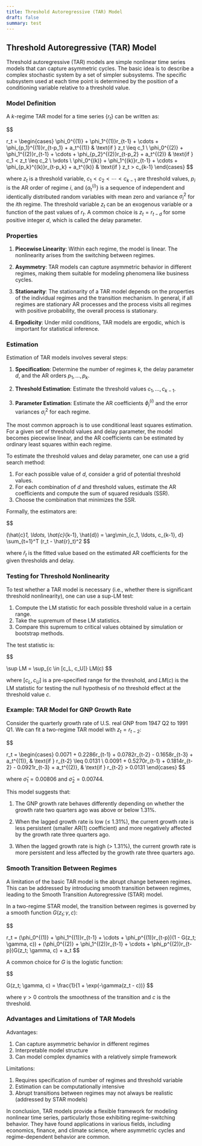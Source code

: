 ```yaml
---
title: Threshold Autoregressive (TAR) Model
draft: false
summary: test
---
```



<TOCInline toc={props.toc} asDisclosure />

## Threshold Autoregressive (TAR) Model

Threshold autoregressive (TAR) models are simple nonlinear time series models that can capture asymmetric cycles. The basic idea is to describe a complex stochastic system by a set of simpler subsystems. The specific subsystem used at each time point is determined by the position of a conditioning variable relative to a threshold value.

### Model Definition

A $k$-regime TAR model for a time series $\{r_t\}$ can be written as:

$$

r_t = \begin{cases}
\phi_0^{(1)} + \phi_1^{(1)}r_{t-1} + \cdots + \phi_{p_1}^{(1)}r_{t-p_1} + a_t^{(1)} & \text{if } z_t \leq c_1 \\
\phi_0^{(2)} + \phi_1^{(2)}r_{t-1} + \cdots + \phi_{p_2}^{(2)}r_{t-p_2} + a_t^{(2)} & \text{if } c_1 < z_t \leq c_2 \\
\vdots \\
\phi_0^{(k)} + \phi_1^{(k)}r_{t-1} + \cdots + \phi_{p_k}^{(k)}r_{t-p_k} + a_t^{(k)} & \text{if } z_t > c_{k-1}
\end{cases}
$$

where $z_t$ is a threshold variable, $c_1 < c_2 < \cdots < c_{k-1}$ are threshold values, $p_i$ is the AR order of regime $i$, and $\{a_t^{(i)}\}$ is a sequence of independent and identically distributed random variables with mean zero and variance $\sigma_i^2$ for the $i$th regime. The threshold variable $z_t$ can be an exogenous variable or a function of the past values of $r_t$. A common choice is $z_t = r_{t-d}$ for some positive integer $d$, which is called the delay parameter.

### Properties

1. **Piecewise Linearity**: Within each regime, the model is linear. The nonlinearity arises from the switching between regimes.

2. **Asymmetry**: TAR models can capture asymmetric behavior in different regimes, making them suitable for modeling phenomena like business cycles.

3. **Stationarity**: The stationarity of a TAR model depends on the properties of the individual regimes and the transition mechanism. In general, if all regimes are stationary AR processes and the process visits all regimes with positive probability, the overall process is stationary.

4. **Ergodicity**: Under mild conditions, TAR models are ergodic, which is important for statistical inference.

### Estimation

Estimation of TAR models involves several steps:

1. **Specification**: Determine the number of regimes $k$, the delay parameter $d$, and the AR orders $p_1, \ldots, p_k$.

2. **Threshold Estimation**: Estimate the threshold values $c_1, \ldots, c_{k-1}$.

3. **Parameter Estimation**: Estimate the AR coefficients $\phi_j^{(i)}$ and the error variances $\sigma_i^2$ for each regime.

The most common approach is to use conditional least squares estimation. For a given set of threshold values and delay parameter, the model becomes piecewise linear, and the AR coefficients can be estimated by ordinary least squares within each regime.

To estimate the threshold values and delay parameter, one can use a grid search method:

1. For each possible value of $d$, consider a grid of potential threshold values.
2. For each combination of $d$ and threshold values, estimate the AR coefficients and compute the sum of squared residuals (SSR).
3. Choose the combination that minimizes the SSR.

Formally, the estimators are:

$$

(\hat{c}_1, \ldots, \hat{c}_{k-1}, \hat{d}) = \arg\min_{c_1, \ldots, c_{k-1}, d} \sum_{t=1}^T (r_t - \hat{r}_t)^2
$$

where $\hat{r}_t$ is the fitted value based on the estimated AR coefficients for the given thresholds and delay.

### Testing for Threshold Nonlinearity

To test whether a TAR model is necessary (i.e., whether there is significant threshold nonlinearity), one can use a sup-LM test:

1. Compute the LM statistic for each possible threshold value in a certain range.
2. Take the supremum of these LM statistics.
3. Compare this supremum to critical values obtained by simulation or bootstrap methods.

The test statistic is:

$$

\sup LM = \sup_{c \in [c_L, c_U]} LM(c)
$$

where $[c_L, c_U]$ is a pre-specified range for the threshold, and $LM(c)$ is the LM statistic for testing the null hypothesis of no threshold effect at the threshold value $c$.

### Example: TAR Model for GNP Growth Rate

Consider the quarterly growth rate of U.S. real GNP from 1947 Q2 to 1991 Q1. We can fit a two-regime TAR model with $z_t = r_{t-2}$:

$$

r_t = \begin{cases}
0.0071 + 0.2286r_{t-1} + 0.0782r_{t-2} - 0.1658r_{t-3} + a_t^{(1)}, & \text{if } r_{t-2} \leq 0.0131 \\
0.0091 + 0.5270r_{t-1} + 0.1814r_{t-2} - 0.0921r_{t-3} + a_t^{(2)}, & \text{if } r_{t-2} > 0.0131
\end{cases}
$$

where $\hat{\sigma}_1 = 0.00806$ and $\hat{\sigma}_2 = 0.00744$.

This model suggests that:

1. The GNP growth rate behaves differently depending on whether the growth rate two quarters ago was above or below 1.31%.

2. When the lagged growth rate is low (≤ 1.31%), the current growth rate is less persistent (smaller AR(1) coefficient) and more negatively affected by the growth rate three quarters ago.

3. When the lagged growth rate is high (> 1.31%), the current growth rate is more persistent and less affected by the growth rate three quarters ago.

### Smooth Transition Between Regimes

A limitation of the basic TAR model is the abrupt change between regimes. This can be addressed by introducing smooth transition between regimes, leading to the Smooth Transition Autoregressive (STAR) model.

In a two-regime STAR model, the transition between regimes is governed by a smooth function $G(z_t; \gamma, c)$:

$$

r_t = (\phi_0^{(1)} + \phi_1^{(1)}r_{t-1} + \cdots + \phi_p^{(1)}r_{t-p})(1 - G(z_t; \gamma, c)) + (\phi_0^{(2)} + \phi_1^{(2)}r_{t-1} + \cdots + \phi_p^{(2)}r_{t-p})G(z_t; \gamma, c) + a_t
$$

A common choice for $G$ is the logistic function:

$$

G(z_t; \gamma, c) = \frac{1}{1 + \exp(-\gamma(z_t - c))}
$$

where $\gamma > 0$ controls the smoothness of the transition and $c$ is the threshold.

### Advantages and Limitations of TAR Models

Advantages:

1. Can capture asymmetric behavior in different regimes
2. Interpretable model structure
3. Can model complex dynamics with a relatively simple framework

Limitations:

1. Requires specification of number of regimes and threshold variable
2. Estimation can be computationally intensive
3. Abrupt transitions between regimes may not always be realistic (addressed by STAR models)

In conclusion, TAR models provide a flexible framework for modeling nonlinear time series, particularly those exhibiting regime-switching behavior. They have found applications in various fields, including economics, finance, and climate science, where asymmetric cycles and regime-dependent behavior are common.
